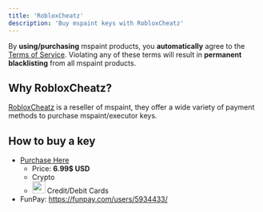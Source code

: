 ```yaml
---
title: 'RobloxCheatz'
description: 'Buy mspaint keys with RobloxCheatz'
---
```


<Callout type="warn">By **using/purchasing** mspaint products, you **automatically** agree to the [Terms of Service](https://www.mspaint.cc/tos). Violating any of these terms will result in **permanent blacklisting** from all mspaint products.</Callout>

## Why RobloxCheatz?
[RobloxCheatz](https://robloxcheatz.com/affiliate/mspaint5) is a reseller of mspaint, they offer a wide variety of payment methods to purchase mspaint/executor keys.

## How to buy a key
- [Purchase Here](https://robloxcheatz.com/affiliate/mspaint5)
    - Price: **6.99$ USD**
    - Crypto
    - <div className="flex align-center gap-2"> <img src="/images/icons/card.svg" width="26" height="24" style={{ verticalAlign: "middle", margin: "0" }} /> <span>Credit/Debit Cards</span> </div>
- FunPay: https://funpay.com/users/5934433/